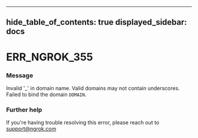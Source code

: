 

---
hide_table_of_contents: true
displayed_sidebar: docs
---


# ERR_NGROK_355

### Message
Invalid '_' in domain name. Valid domains may not contain underscores. Failed to bind the domain `DOMAIN`.

<ErrorDetails error="err_ngrok_355" />



### Further help
If you're having trouble resolving this error, please reach out to [support@ngrok.com](mailto:support@ngrok.com?subject=Help%20with%20ERR_NGROK_355)

